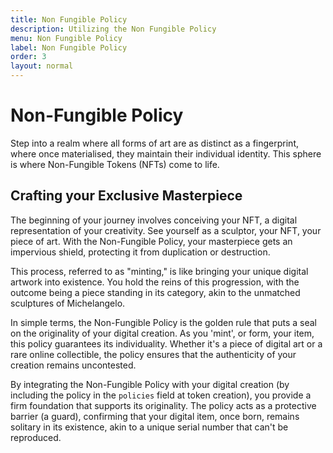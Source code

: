 ```yaml
---
title: Non Fungible Policy
description: Utilizing the Non Fungible Policy
menu: Non Fungible Policy
label: Non Fungible Policy
order: 3
layout: normal
---
```


# Non-Fungible Policy

Step into a realm where all forms of art are as distinct as a fingerprint, where
once materialised, they maintain their individual identity. This sphere is where
Non-Fungible Tokens (NFTs) come to life.

## Crafting your Exclusive Masterpiece

The beginning of your journey involves conceiving your NFT, a digital
representation of your creativity. See yourself as a sculptor, your NFT, your
piece of art. With the Non-Fungible Policy, your masterpiece gets an impervious
shield, protecting it from duplication or destruction.

This process, referred to as "minting," is like bringing your unique digital
artwork into existence. You hold the reins of this progression, with the outcome
being a piece standing in its category, akin to the unmatched sculptures of
Michelangelo.

In simple terms, the Non-Fungible Policy is the golden rule that puts a seal on
the originality of your digital creation. As you 'mint', or form, your item,
this policy guarantees its individuality. Whether it's a piece of digital art or
a rare online collectible, the policy ensures that the authenticity of your
creation remains uncontested.

By integrating the Non-Fungible Policy with your digital creation (by including
the policy in the `policies` field at token creation), you provide a firm
foundation that supports its originality. The policy acts as a protective
barrier (a guard), confirming that your digital item, once born, remains
solitary in its existence, akin to a unique serial number that can't be
reproduced.
